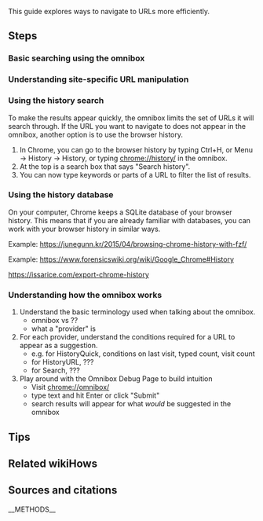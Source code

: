This guide explores ways to navigate to URLs more efficiently.

==Steps==

===Basic searching using the omnibox===

===Understanding site-specific URL manipulation===

===Using the history search===

To make the results appear quickly, the omnibox limits the set of URLs it will search through. If the URL you want to navigate to does not appear in the omnibox, another option is to use the browser history.

# In Chrome, you can go to the browser history by typing Ctrl+H, or Menu → History → History, or typing chrome://history/ in the omnibox.
# At the top is a search box that says "Search history".
# You can now type keywords or parts of a URL to filter the list of results.

===Using the history database===

On your computer, Chrome keeps a SQLite database of your browser history. This means that if you are already familiar with databases, you can work with your browser history in similar ways.

Example: https://junegunn.kr/2015/04/browsing-chrome-history-with-fzf/

Example: https://www.forensicswiki.org/wiki/Google_Chrome#History

https://issarice.com/export-chrome-history

===Understanding how the omnibox works===

# Understand the basic terminology used when talking about the omnibox.
#* omnibox vs ??
#* what a "provider" is
# For each provider, understand the conditions required for a URL to appear as a suggestion.
#* e.g. for HistoryQuick, conditions on last visit, typed count, visit count
#* for HistoryURL, ???
#* for Search, ???
# Play around with the Omnibox Debug Page to build intuition
#* Visit chrome://omnibox/
#* type text and hit Enter or click "Submit"
#* search results will appear for what ''would'' be suggested in the omnibox

==Tips==

==Related wikiHows==

== Sources and citations ==
{{reflist}}
__METHODS__
